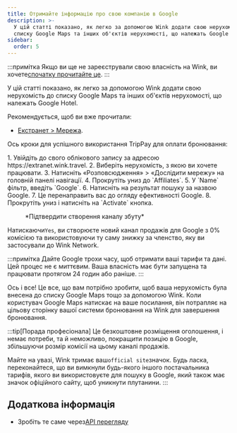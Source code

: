```yaml
---
title: Отримайте інформацію про свою компанію в Google
description: >-
  У цій статті показано, як легко за допомогою Wink додати свою нерухомість до
  списку Google Maps та інших об'єктів нерухомості, що належать Google Hotel.
sidebar:
  order: 5
---
```


:::примітка
Якщо ви ще не зареєстрували свою власність на Wink, ви хочете[спочатку прочитайте це](/extranet/what-is-extranet).
:::

У цій статті показано, як легко за допомогою Wink додати свою нерухомість до списку Google Maps та інших об'єктів нерухомості, що належать Google Hotel.

Рекомендується, щоб ви вже прочитали:

* [Екстранет > Мережа](/extranet/network/).

Ось кроки для успішного використання TripPay для оплати бронювання:

<Steps>
  1. Увійдіть до свого облікового запису за адресою https://extranet.wink.travel.
  2. Виберіть нерухомість, з якою ви хочете працювати.
  3. Натисніть «Розповсюдження» > «Дослідити мережу» на головній панелі навігації.
  4. Прокрутіть униз до `Affiliates`.
  5. У `Name` фільтр, введіть `Google`.
  6. Натисніть на результат пошуку за назвою Google.
  7. Це перенаправить вас до огляду ефективності Google.
  8. Прокрутіть униз і натисніть на `Activate` кнопка.
</Steps>


<figure>
  <CloudinaryImage width="700" height="404" resize="scale" quality="best" alt="Створити канал збуту" src="academy/create-sales-channel" errorImage="noimage_opaque_nyrtl0.png" />

  <figcaption>*Підтвердити створення каналу збуту*</figcaption>
</figure>


Натискаючи`Yes`, ви створюєте новий канал продажів для Google з 0% комісією та використовуючи ту саму знижку за членство, яку ви застосували до Wink Network.

:::примітка
Дайте Google трохи часу, щоб отримати ваші тарифи та дані. Цей процес не є миттєвим. Ваша власність має бути запущена та працювати протягом 24 годин або раніше.
:::

Ось і все! Це все, що вам потрібно зробити, щоб ваша нерухомість була внесена до списку Google Maps тощо за допомогою Wink. Коли користувач Google Maps натискає на ваше посилання, він потрапляє на цільову сторінку вашої системи бронювання на Wink для завершення бронювання.

:::tip\[Порада професіонала]
Це безкоштовне розміщення оголошення, і немає потреби, та й неможливо, покращити позицію в Google, збільшуючи розмір комісії на цьому каналі продажів.

Майте на увазі, Wink тримає ваш`official site`значок. Будь ласка, переконайтеся, що ви вимкнули будь-якого іншого постачальника тарифів, якого ви використовуєте для пошуку в Google, який також має значок офіційного сайту, щоб уникнути плутанини.
:::

## Додаткова інформація

* Зробіть те саме через[API перегляду](/developers/apis/#distribution-api)

